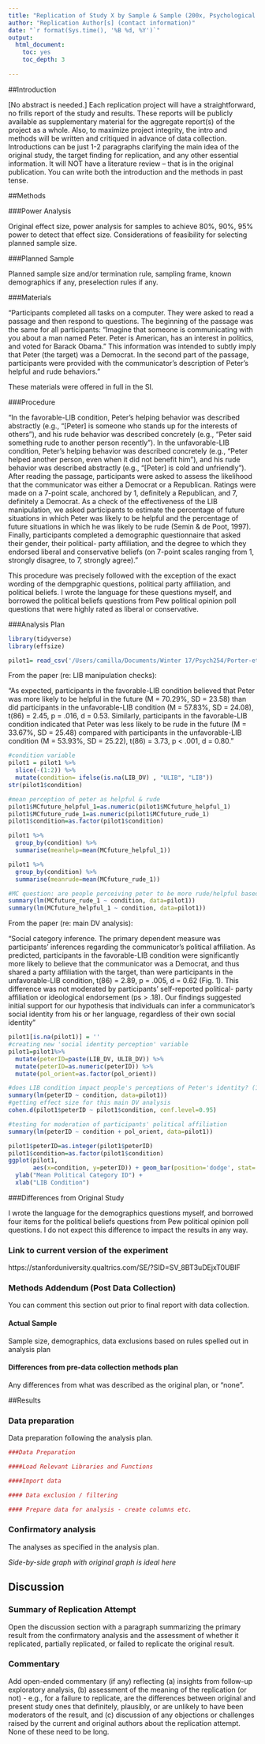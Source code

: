 ```yaml
---
title: "Replication of Study X by Sample & Sample (200x, Psychological Science)"
author: "Replication Author[s] (contact information)"
date: "`r format(Sys.time(), '%B %d, %Y')`"
output:
  html_document:
    toc: yes
    toc_depth: 3
 
---
```


<!-- Replication reports should all use this template to standardize reporting across projects.  These reports will be public supplementary materials that accompany the summary report(s) of the aggregate results. -->

##Introduction

[No abstract is needed.]  Each replication project will have a straightforward, no frills report of the study and results.  These reports will be publicly available as supplementary material for the aggregate report(s) of the project as a whole.  Also, to maximize project integrity, the intro and methods will be written and critiqued in advance of data collection.  Introductions can be just 1-2 paragraphs clarifying the main idea of the original study, the target finding for replication, and any other essential information.  It will NOT have a literature review -- that is in the original publication. You can write both the introduction and the methods in past tense.  


##Methods

###Power Analysis

Original effect size, power analysis for samples to achieve 80%, 90%, 95% power to detect that effect size.  Considerations of feasibility for selecting planned sample size.

###Planned Sample

Planned sample size and/or termination rule, sampling frame, known demographics if any, preselection rules if any.

###Materials

"Participants completed all tasks on a computer. They were asked to read a passage and then respond to questions. The beginning of the passage was the same for all participants: “Imagine that someone is communicating with you about a man named Peter. Peter is American, has an interest in politics, and voted for Barack Obama.” This information was intended to subtly imply that Peter (the target) was a Democrat. In the second part of the passage, participants were provided with the communicator’s description of Peter’s helpful and rude behaviors." 

These materials were offered in full in the SI. 

###Procedure	

"In the favorable-LIB condition, Peter’s helping behavior was described abstractly (e.g., “[Peter] is someone who stands up for the interests of others”), and his rude behavior was described concretely (e.g., “Peter said something rude to another person recently”). In the unfavorable-LIB condition, Peter’s helping behavior was described concretely (e.g., “Peter helped another person, even when it did not benefit him”), and his rude behavior was described abstractly (e.g., “[Peter] is cold and unfriendly”). After reading the passage, participants were asked to assess the likelihood that the communicator was either a Democrat or a Republican. Ratings were made on a 7-point scale, anchored by 1, definitely a Republican, and 7, definitely a Democrat. As a check of the effectiveness of the LIB manipulation, we asked participants to estimate the percentage of future situations in which Peter was likely to be helpful and the percentage of future situations in which he was likely to be rude (Semin & de Poot, 1997). Finally, participants completed a demographic questionnaire that asked their gender, their political- party affiliation, and the degree to which they endorsed liberal and conservative beliefs (on 7-point scales ranging from 1, strongly disagree, to 7, strongly agree)." 

This procedure was precisely followed with the exception of the exact wording of the dempgraphic questions, political party affiliation, and political beliefs. I wrote the language for these questions myself, and borrowed the political beliefs questions from Pew political opinion poll questions that were highly rated as liberal or conservative. 

###Analysis Plan


```r
library(tidyverse)
library(effsize)
```


```r
pilot1= read_csv('/Users/camilla/Documents/Winter 17/Psych254/Porter-etal2016/experiment/pilot1data.csv')
```


From the paper (re: LIB manipulation checks): 

"As expected, participants in
the favorable-LIB condition believed that Peter was more
likely to be helpful in the future (M = 70.29%, SD = 23.58)
than did participants in the unfavorable-LIB condition
(M = 57.83%, SD = 24.08), t(86) = 2.45, p = .016, d = 0.53.
Similarly, participants in the favorable-LIB condition indicated
that Peter was less likely to be rude in the future
(M = 33.67%, SD = 25.48) compared with participants in
the unfavorable-LIB condition (M = 53.93%, SD = 25.22),
t(86) = 3.73, p < .001, d = 0.80."

```r
#condition variable
pilot1 = pilot1 %>%
  slice(-(1:2)) %>%
  mutate(condition= ifelse(is.na(LIB_DV) , "ULIB", "LIB"))
str(pilot1$condition)

#mean perception of peter as helpful & rude
pilot1$MCfuture_helpful_1=as.numeric(pilot1$MCfuture_helpful_1)
pilot1$MCfuture_rude_1=as.numeric(pilot1$MCfuture_rude_1)
pilot1$condition=as.factor(pilot1$condition)

pilot1 %>%
  group_by(condition) %>%
  summarise(meanhelp=mean(MCfuture_helpful_1)) 

pilot1 %>%
  group_by(condition) %>%
  summarise(meanrude=mean(MCfuture_rude_1))

#MC question: are people perceiving peter to be more rude/helpful based on condition?
summary(lm(MCfuture_rude_1 ~ condition, data=pilot1))
summary(lm(MCfuture_helpful_1 ~ condition, data=pilot1))
```

From the paper (re: main DV analysis): 

"Social category inference. The primary dependent
measure was participants’ inferences regarding the communicator’s
political affiliation. As predicted, participants
in the favorable-LIB condition were significantly more
likely to believe that the communicator was a Democrat,
and thus shared a party affiliation with the target, than
were participants in the unfavorable-LIB condition,
t(86) = 2.89, p = .005, d = 0.62 (Fig. 1). This difference
was not moderated by participants’ self-reported political-
party affiliation or ideological endorsement (ps > .18).
Our findings suggested initial support for our hypothesis
that individuals can infer a communicator’s social identity
from his or her language, regardless of their own social
identity"

```r
pilot1[is.na(pilot1)] = ''
#creating new 'social identity perception' variable
pilot1=pilot1%>%
  mutate(peterID=paste(LIB_DV, ULIB_DV)) %>%
  mutate(peterID=as.numeric(peterID)) %>%
  mutate(pol_orient=as.factor(pol_orient))

#does LIB condition impact people's perceptions of Peter's identity? (1=definitely a democrat, 7=definitely a republican)
summary(lm(peterID ~ condition, data=pilot1))
#getting effect size for this main DV analysis 
cohen.d(pilot1$peterID ~ pilot1$condition, conf.level=0.95)

#testing for moderation of participants' political affiliation 
summary(lm(peterID ~ condition + pol_orient, data=pilot1))

```

```r
pilot1$peterID=as.integer(pilot1$peterID)
pilot1$condition=as.factor(pilot1$condition)
ggplot(pilot1, 
       aes(x=condition, y=peterID)) + geom_bar(position='dodge', stat='identity')+
  ylab("Mean Political Category ID") + 
  xlab("LIB Condition")
```



###Differences from Original Study

I wrote the language for the demographics questions myself, and borrowed four items for the political beliefs questions from Pew political opinion poll questions. I do not expect this difference to impact the results in any way. 

### Link to current version of the experiment 

https://stanforduniversity.qualtrics.com/SE/?SID=SV_8BT3uDEjxT0UBIF 



### Methods Addendum (Post Data Collection)

You can comment this section out prior to final report with data collection.

#### Actual Sample
  Sample size, demographics, data exclusions based on rules spelled out in analysis plan

#### Differences from pre-data collection methods plan
  Any differences from what was described as the original plan, or “none”.


##Results


### Data preparation

Data preparation following the analysis plan.
	
```r
###Data Preparation

####Load Relevant Libraries and Functions

####Import data

#### Data exclusion / filtering

#### Prepare data for analysis - create columns etc.
```

### Confirmatory analysis

The analyses as specified in the analysis plan.  

*Side-by-side graph with original graph is ideal here*

## Discussion

### Summary of Replication Attempt

Open the discussion section with a paragraph summarizing the primary result from the confirmatory analysis and the assessment of whether it replicated, partially replicated, or failed to replicate the original result.  

### Commentary

Add open-ended commentary (if any) reflecting (a) insights from follow-up exploratory analysis, (b) assessment of the meaning of the replication (or not) - e.g., for a failure to replicate, are the differences between original and present study ones that definitely, plausibly, or are unlikely to have been moderators of the result, and (c) discussion of any objections or challenges raised by the current and original authors about the replication attempt.  None of these need to be long.
